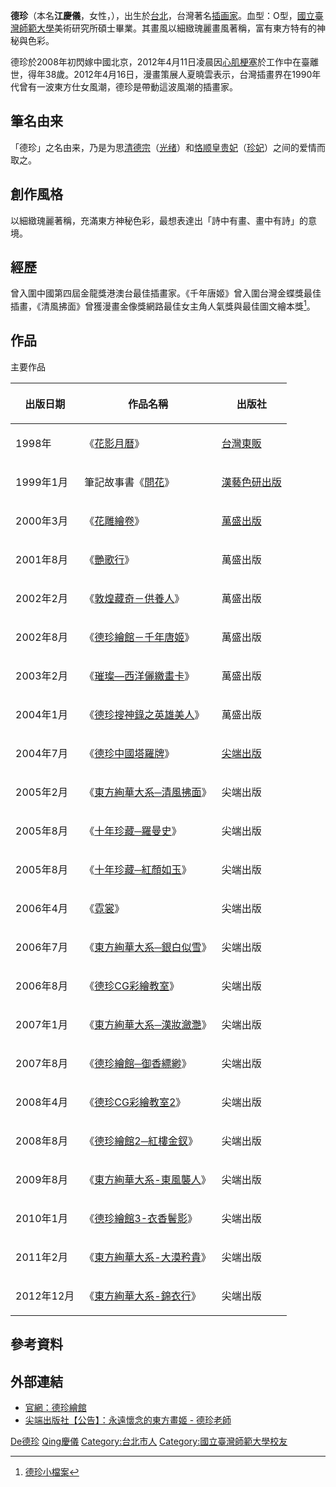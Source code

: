 {{Refimprove|time=2021-09-29T02:31:09+00:00}}
'''德珍'''（本名'''江慶儀'''，女性，{{bd|1974年|4月14日|2012年|4月11日|catIdx=Jiang江慶儀}}），出生於[[台北|台北]]，台灣著名[[插画家|插画家]]。血型：O型，[[國立臺灣師範大學|國立臺灣師範大學]]美術研究所碩士畢業。其畫風以細緻瑰麗畫風著稱，富有東方特有的神秘與色彩。

德珍於2008年初閃嫁中國北京，2012年4月11日凌晨因[[心肌梗塞|心肌梗塞]]於工作中在臺離世，得年38歲。2012年4月16日，漫畫策展人夏曉雲表示，台灣插畫界在1990年代曾有一波東方仕女風潮，德珍是帶動這波風潮的插畫家。

==筆名由来==
「德珍」之名由来，乃是为思[[清德宗|清德宗]]（[[光绪|光绪]]）和[[恪顺皇贵妃|恪顺皇贵妃]]（[[珍妃|珍妃]]）之间的爱情而取之。

==創作風格==

以細緻瑰麗著稱，充滿東方神秘色彩，最想表達出「詩中有畫、畫中有詩」的意境。

==經歷==

曾入圍中國第四屆金龍獎港澳台最佳插畫家。《千年唐姬》曾入圍台灣金蝶獎最佳插畫，《清風拂面》曾獲漫畫金像獎網路最佳女主角人氣獎與最佳圖文繪本獎<ref>[http://www.libertytimes.com.tw/2012/new/apr/17/today-life10-2.htm?Slots=BLife 德珍小檔案]{{dead link|date=2018年2月 |bot=InternetArchiveBot |fix-attempted=yes }}</ref>。

==作品==
主要作品
{|class="wikitable"
!出版日期
!作品名稱
!出版社
|-
|1998年||《[[花影月曆|花影月曆]]》||[[台灣東販|台灣東販]]
|-
|1999年1月||筆記故事書《[[問花|問花]]》||[[漢藝色研出版|漢藝色研出版]]
|-
|2000年3月||《[[花雕繪卷|花雕繪卷]]》||[[萬盛出版|萬盛出版]]
|-
|2001年8月||《[[艷歌行|艷歌行]]》||萬盛出版
|-
|2002年2月||《[[敦煌藏奇－供養人|敦煌藏奇－供養人]]》||萬盛出版
|-
|2002年8月||《[[德珍繪館－千年唐姬|德珍繪館－千年唐姬]]》||萬盛出版
|-
|2003年2月||《[[璀璨—西洋儷繳畫卡|璀璨—西洋儷繳畫卡]]》||萬盛出版
|-
|2004年1月||《[[德珍搜神錄之英雄美人|德珍搜神錄之英雄美人]]》||萬盛出版
|-
|2004年7月||《[[德珍中國塔羅牌|德珍中國塔羅牌]]》||[[尖端出版|尖端出版]]
|-
|2005年2月||《[[東方絢華大系─清風拂面|東方絢華大系─清風拂面]]》||尖端出版
|-
|2005年8月||《[[十年珍藏─羅曼史|十年珍藏─羅曼史]]》||尖端出版
|-
|2005年8月||《[[十年珍藏─紅顏如玉|十年珍藏─紅顏如玉]]》||尖端出版
|-
|2006年4月||《[[霓裳|霓裳]]》||尖端出版
|-
|2006年7月||《[[東方絢華大系─銀白似雪|東方絢華大系─銀白似雪]]》||尖端出版
|-
|2006年8月||《[[德珍CG彩繪教室|德珍CG彩繪教室]]》||尖端出版
|-
|2007年1月||《[[東方絢華大系─漢妝瀲灧|東方絢華大系─漢妝瀲灧]]》||尖端出版
|-
|2007年8月||《[[德珍繪館─御香縹緲|德珍繪館─御香縹緲]]》||尖端出版
|-
|2008年4月||《[[德珍CG彩繪教室2|德珍CG彩繪教室2]]》||尖端出版
|-
|2008年8月||《[[德珍繪館2─紅樓金釵|德珍繪館2─紅樓金釵]]》||尖端出版
|-
|2009年8月||《[[東方絢華大系-東風襲人|東方絢華大系-東風襲人]]》||尖端出版
|-
|2010年1月||《[[德珍繪館3-衣香鬢影|德珍繪館3-衣香鬢影]]》||尖端出版
|-
|2011年2月||《[[東方絢華大系-大漠矜貴|東方絢華大系-大漠矜貴]]》||尖端出版
|-
|2012年12月||《[[東方絢華大系-錦衣行|東方絢華大系-錦衣行]]》||尖端出版
|}

==參考資料==
{{reflist}}

==外部連結==
*[http://www.derjen.idv.tw/ 官網：德珍繪館] {{Wayback|url=http://www.derjen.idv.tw/ |date=20200923025248 }}
*[http://www.spp.com.tw/spp2006/all/asp/newsDtl.asp?news_key=3080 尖端出版社【公告】：永遠懷念的東方畫姬 - 德珍老師] {{Wayback|url=http://www.spp.com.tw/spp2006/all/asp/newsDtl.asp?news_key=3080 |date=20160304192332 }}

{{DEFAULTSORT:Jiang江慶儀}}
[[Category:臺灣插畫家|De德珍]]
[[Category:江姓|Qing慶儀]]
[[Category:台北市人|Category:台北市人]]
[[Category:國立臺灣師範大學校友|Category:國立臺灣師範大學校友]]